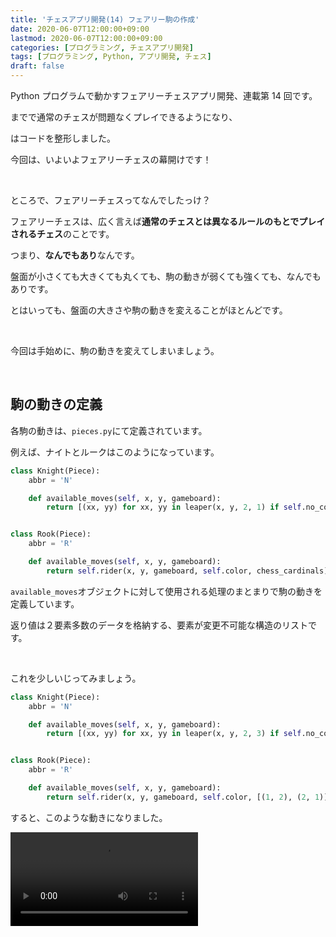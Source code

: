 ```yaml
---
title: 'チェスアプリ開発(14) フェアリー駒の作成'
date: 2020-06-07T12:00:00+09:00
lastmod: 2020-06-07T12:00:00+09:00
categories: [プログラミング, チェスアプリ開発]
tags: [プログラミング, Python, アプリ開発, チェス]
draft: false
---
```


Python プログラムで動かすフェアリーチェスアプリ開発、連載第 14 回です。

<pstlk label="前々回" to="chess-app-devel-12" />までで通常のチェスが問題なくプレイできるようになり、

<pstlk label="前回" to="chess-app-devel-13" />はコードを整形しました。

今回は、いよいよフェアリーチェスの幕開けです！

<br/>

ところで、フェアリーチェスってなんでしたっけ？

<!--more-->

フェアリーチェスは、広く言えば**通常のチェスとは異なるルールのもとでプレイされるチェス**のことです。

つまり、**なんでもあり**なんです。

盤面が小さくても大きくても丸くても、駒の動きが弱くても強くても、なんでもありです。

とはいっても、盤面の大きさや駒の動きを変えることがほとんどです。

<br/>

今回は手始めに、駒の動きを変えてしまいましょう。

<br/>

## 駒の動きの定義

各駒の動きは、`pieces.py`にて定義されています。

例えば、ナイトとルークはこのようになっています。

```py name=pieces.py
class Knight(Piece):
    abbr = 'N'

    def available_moves(self, x, y, gameboard):
        return [(xx, yy) for xx, yy in leaper(x, y, 2, 1) if self.no_conflict(gameboard, self.color, xx, yy)]


class Rook(Piece):
    abbr = 'R'

    def available_moves(self, x, y, gameboard):
        return self.rider(x, y, gameboard, self.color, chess_cardinals)
```

`available_moves`<tltp label="メソッド">オブジェクトに対して使用される処理のまとまり</tltp>で駒の動きを定義しています。

返り値は２要素<tltp label="タプル">多数のデータを格納する、要素が変更不可能な構造</tltp>のリストです。

<br/>

これを少しいじってみましょう。

```py name=pieces.py hl_lines=5,12 inline_hl=5:25;12:17-32
class Knight(Piece):
    abbr = 'N'

    def available_moves(self, x, y, gameboard):
        return [(xx, yy) for xx, yy in leaper(x, y, 2, 3) if self.no_conflict(gameboard, self.color, xx, yy)]


class Rook(Piece):
    abbr = 'R'

    def available_moves(self, x, y, gameboard):
        return self.rider(x, y, gameboard, self.color, [(1, 2), (2, 1)])
```

すると、このような動きになりました。

<video src="change-moves" />

おわかりいただけただろうか…？笑

<br/>

ナイトのほうは、横に２マス、縦に３マスいったところ（(2, 3)方向）に動けるようになりました。

もともとは横に２マス、縦に１マス（(2, 1)方向）でしたね。

１を３に変更したので、このような動きになりました。

`leaper`という関数によって、一方向を指定しただけでも８方向に広げてくれます。

<br/>

ルークのほうは、(1, 2)方向と(2, 1)方向に直線的に走るようになりました。

こちらは`leaper`がないため、指定した２方向にしか動けず、

動画で動かしたもの以外の３つのルークは一歩も動けません。

しかし`rider`メソッドによって、ナイトとは違って走ることができます。

もともとは`chess_cardinals`で、これは`[(1, 0), (0, 1), (-1, 0), (0, -1)]`のことで、

この方向は十字方向です。

<br/>

他の駒の動きも、この要領で変えていくことができるし、

自分で新しい駒を定義することもできます。

<br/>

## 新しい駒の作成

試しに「ユニコーン」という駒を作成してみましょう。

この駒は、ナイトが走るように、つまりナイト方向に一直線に動きます。

他の駒<tltp label="クラス">オブジェクトの型、設計図のようなもの</tltp>定義にならって、ユニコーンクラスを定義します。

```py name=pieces.py
class Unicorn(Piece):
    abbr = 'Un'

    def available_moves(self, x, y, gameboard):
        return self.rider(x, y, gameboard, self.color, leaper(0, 0, 1, 2))
```

`rider`メソッドと`leaper`関数を組み合わせています。

ところで、それぞれの中身は次のようになっています。

```py name=pieces.py
class Piece:
    ...
    def rider(self, x, y, gameboard, color, intervals):
        '''
        Parameters
        ----------
        x, y : int
            駒の絶対座標．
        gameboard : dict > {(int, int): obj, ...}
            盤面．
        color : str > 'W', 'B'
            駒色．
        intervals : list > [(int, int), ...]
            移動の方向．相対座標．

        Returns
        -------
        answers : list > [(int, int), ...]
            駒の可能な移動先．
        '''
        answers = []
        for xint, yint in intervals:
            # intervals 中の (xint, yint) 方向について
            # (xtemp, ytemp) : 盤面上の現在位置絶対座標 (x, y) から
            #   (xint, yint) 方向に動いたときの絶対座標
            xtemp, ytemp = x + xint, y + yint
            while self.is_in_bounds(xtemp, ytemp):
                # 盤面上に収まるとき
                # target : 盤面上の (xtemp, ytemp) の位置に駒があればその駒(obj).
                #   なければ None.
                target = gameboard.get((xtemp, ytemp), None)
                if target is None:
                    # 駒がないのでそのマスには動ける
                    answers.append((xtemp, ytemp))
                elif target.color != color:
                    # 相手の駒があるので取れる
                    answers.append((xtemp, ytemp))
                    # 駒にぶつかったので，これ以上進めない
                    break
                else:
                    # 自分の駒にぶつかったので，これ以上進めない
                    break

                # (xtemp, ytemp) から (xint, yint) 方向に一回動く
                xtemp, ytemp = xtemp + xint, ytemp + yint
        return answers
...
def leaper(x, y, int1, int2):
    '''
    Parameters
    ----------
    x, y : int
        駒の位置．
    int1, int2 : int
        駒の移動方向 (int1, int2).

    Returns
    -------
    list > [(int, int), ...]
        駒の可能な移動先．
    '''
    return [(x+int1, y+int2), (x-int1, y+int2), (x+int1, y-int2), (x-int1, y-int2),
        (x+int2, y+int1), (x-int2, y+int1), (x+int2, y-int1), (x-int2, y-int1)]
```

`leaper`の最初の２つの引数を`0`にしたのは、`rider`メソッドに渡すのは方向（相対座標）であって位置（絶対座標）ではないからです。

### 盤上に配置

さて、駒は作れたわけですが、このままではまだユニコーンが盤上に登場しません。

盤面に駒を置いているのは、`main.py`の`place_pieces`メソッドです。

```py name=main.py
class Game:
    ...
    def place_pieces(self):
        for i in range(0, 8):
            self.gameboard[(i, 1)] = Pawn(W, 1)
            self.gameboard[(i, 6)] = Pawn(B, -1)

        placers = [Rook, Knight, Bishop, Queen, King, Bishop, Knight, Rook]

        for i in range(0, 8):
            self.gameboard[(i, 0)] = placers[i](W)
            self.gameboard[(i, 7)] = placers[i](B)
```

この部分の詳細な説明は<pstlk label="第２回" to=""chess-app-devel-2/#黒のクイーンとキングの位置"" />でしましたが、

ざっくり言うと`gameboard`の特定の位置に特定の駒オブジェクトを配置しています。

とりあえず、次の行を追加します。

```py name=main.py hl_lines=14
class Game:
    ...
    def place_pieces(self):
        for i in range(0, 8):
            self.gameboard[(i, 1)] = Pawn(W, 1)
            self.gameboard[(i, 6)] = Pawn(B, -1)

        placers = [Rook, Knight, Bishop, Queen, King, Bishop, Knight, Rook]

        for i in range(0, 8):
            self.gameboard[(i, 0)] = placers[i](W)
            self.gameboard[(i, 7)] = placers[i](B)

        self.gameboard[(0, 2)] = Unicorn(W)
```

これで、a3 の位置に白のユニコーンが配置されるはずです。

<br/>

あと、駒を表示するための画像も用意しなければなりません。

`/img/W/WUn.png`と`/img/B/BUn.png`を作成します。

画像は [Alfaerie Variant Chess Graphics](https://www.chessvariants.com/graphics.dir/alfaerie/index.html) をもとに作成しています。

<br/>

それと、画像と ID の紐づけもしておきます。

```py name=pieces.py hl_lines=1 inline_hl=1:15-16
piece_names = [Knight, Rook, Bishop, Queen, King, Pawn, Unicorn]

# 画像IDの割り当て
piece_ID = {}
for i, piece in enumerate(piece_names):
    piece_ID['W' + piece.abbr] = i + 1
    piece_ID['B' + piece.abbr] = -(i + 1)
```

これで動かしてみると、このようになりました。

<video src="unicorn" />

思った通りの動きになりました！

<br/>

実際にはこんなところに駒を置くわけにもいかないので、

ナイトの代わりに置いたりするのですが、

その場合は次のように書きます。

```py name=main.py hl_lines=8 inline_hl=8:15-16
class Game:
    ...
    def place_pieces(self):
        for i in range(0, 8):
            self.gameboard[(i, 1)] = Pawn(W, 1)
            self.gameboard[(i, 6)] = Pawn(B, -1)

        placers = [Rook, Knight, Bishop, Queen, King, Bishop, Unicorn, Rook]

        for i in range(0, 8):
            self.gameboard[(i, 0)] = placers[i](W)
            self.gameboard[(i, 7)] = placers[i](B)
```

これで黒白双方のキングサイドのナイトがユニコーンに変わります。

<postimage src="unicorn-chess" alt="ユニコーンチェス" />

これも一種のフェアリーチェスですね！

---

今回はフェアリー駒の導入をしました。

しかし、このままだと一種類のチェスしかできないので、

<pstlk label="次回" to="chess-app-devel-15" />はさまざまな種類のゲームを切り替えられるようにします。

お読みいただきありがとうございました。

ではまた👋
